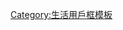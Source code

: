 {{userbox
 |border-s=1
 |border-c=#888888
 |id-s=10
 |id-c=white
 |id-fc=black
 |id=[[File:Cirrus_clouds_amongst_other.jpg|55px]]
 |info-s=9
 |info-c=#0075CC
 |info-fc=white
 |info=這個用戶對'''前途'''感到一片迷惘。
}}
<includeonly>[[Category:對前途感到迷惘的維基人|{{PAGENAME}}]]</includeonly><noinclude>
[[Category:對前途感到迷惘的維基人| ]]
[[Category:生活用戶框模板]]
</noinclude>